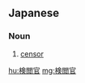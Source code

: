 ==Japanese==
{{ja-kanjitab|けん|えつ|かん|yomi=on}}

===Noun===
{{ja-noun|けんえつかん}}

# [[censor]] {{gloss|official responsible for removal of objectionable or sensitive content}}

[[hu:検閲官]]
[[mg:検閲官]]